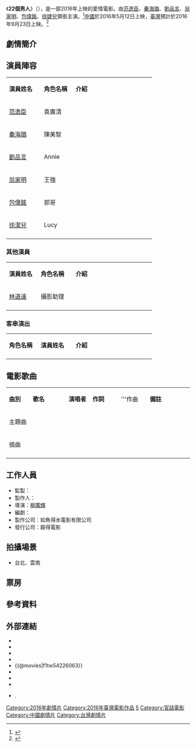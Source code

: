 {{Infobox Film
| name           = 22個男人
| original_name  = 22nd Catch
| image          = 
| image_size     =
| caption        = 
| based_on       = 
| 監製           = 李文瑞
| 製片人         = 藍大鵬、張倫
| 導演           = [[柳廣輝|柳廣輝]]
| 編劇           = 柳廣輝、范芷綺
  製片           = 謝辰陽
| 配樂           = 劉天健
| 主演           = [[范逸臣|范逸臣]]<br>[[秦海璐|秦海璐]]<br>[[劉品言|劉品言]]<br>[[翁家明|翁家明]]<br>[[包偉銘|包偉銘]]<br>[[徐潔兒|徐潔兒]]
| 攝影           = 周以文
| 製片商         = 如魚得水電影有限公司
| 發行商         =  穀得電影
| 產地           ={{台灣電影產地}}、{{中國大陸電影產地}}
| 上映日期       = 2016年5月12日{{中國大陸電影產地}}<br>2016年9月23日{{TWN}}
| 語言           = 汉语普通话
| tw_name        = 
| cn_name        = 购物女王
}}
《'''22個男人'''》（{{lang-en|'''''22nd Catch '''''}}），是一部2016年上映的愛情電影。由[[范逸臣|范逸臣]]、[[秦海璐|秦海璐]]、[[劉品言|劉品言]]、[[翁家明|翁家明]]、[[包偉銘|包偉銘]]、[[徐婕兒|徐婕兒]]領銜主演。<ref>{{cite news|author=|title=22個男人12月 11日 好男沉甕底|url=http://www.holyshare.com.tw/enter/index/articleid/39216/|accessdate=2015-11-09|newspaper=holy Share好享看影視娛樂網|date=2015-11-09|archive-url=https://web.archive.org/web/20151208153302/http://www.holyshare.com.tw/enter/index/articleid/39216/|archive-date=2015-12-08|dead-url=yes}}</ref>[[中國|中國]]於2016年5月12日上映，[[臺灣|臺灣]]預計於2016年9月23日上映。<ref>{{cite news|author=|title=22個男人Yahoo電影介紹|url=https://tw.movies.yahoo.com/movieinfo_main.html/id=6040|accessdate=2015-11-09|newspaper=yahoo電影|date=2015-11-09|archive-date=2017-03-18|archive-url=https://web.archive.org/web/20170318120306/https://tw.movies.yahoo.com/movieinfo_main.html/id=6040|dead-url=no}}</ref>

== 劇情簡介 ==


== 演員陣容 ==
{|class="wikitable" width="60%"
|- style="background:#AFC7BA; color:snow" align=center
|style="width:22%"|'''演員姓名'''||style="width:20%"|'''角色名稱'''||style="width:50%"|'''介紹'''
|-
! [[范逸臣|范逸臣]]
!袁廣清
| 
|-
! [[秦海璐|秦海璐]]
!陳美智
|
|-
! [[劉品言|劉品言]]
! Annie
| 
|-
! [[翁家明|翁家明]]
! 王強
| 
|-
! [[包偉銘|包偉銘]]
! 郭哥
| 
|-
! [[徐潔兒|徐潔兒]]
!Lucy
| 
|-
|}
=== 其他演員 ===
{|class="wikitable" width="60%"
|- style="background:#AFC7BA; color:snow" align=center
|style="width:20%"|'''演員姓名'''||style="width:22%"|'''角色名稱'''||style="width:50%"|'''介紹'''
|-
! [[林道遠|林道遠]]
!攝影助理
| 
|-
|}

=== 客串演出 ===
{|class="wikitable" width="60%"
|- style="background:#AFC7BA; color:snow" align=center
|style="width:20%"|'''角色名稱'''||style="width:22%"|'''演員姓名'''||style="width:50%"|'''介紹'''
|-
|}

== 電影歌曲 ==
{|class="wikitable" style="text-align:center;width:80%"
|- style="width:100%; background:green; color:snow"
|style="width:10%"|'''曲別'''||style="width:15%"|'''歌名'''||style="width:10%"|'''演唱者'''||style="width:12%"|'''作詞'''||style="width:12%"|'''作曲||style="width:18%"|'''備註'''
|-
|主題曲|||| ||||||
|-
|插曲|| || || || ||
|-
|}

== 工作人員 ==
*監製：
*製作人：
*導演：[[柳廣輝|柳廣輝]]
*編劇：
*製作公司：如魚得水電影有限公司
*發行公司：穀得電影

== 拍攝場景 ==
*台北、雲南

== 票房 ==
== 參考資料 ==
{{reflist}}

== 外部連結 ==
* {{facebook|22ndCatch}}
* {{douban|title=购物女王}}
* {{mtime|236309}}
* {{hkmdb title|19063}}
* {{@movies|f1tw54226063}}
* {{Yahoomovie id|6040}}
* {{imdb title|6449612}}
* {{facebook|gooddayfilms|穀得電影}}
* {{youtube|v1VMDGO5bDg|【22個男人】中文電影預告}}.{{zh-tw}}

{{Portal bar|台灣|電影}}
[[Category:2016年劇情片|Category:2016年劇情片]]
[[Category:2016年臺灣電影作品|Category:2016年臺灣電影作品]]
[[Category:2016年中国电影作品|5]]
[[Category:官話電影|Category:官話電影]]
[[Category:中國劇情片|Category:中國劇情片]]
[[Category:台灣劇情片|Category:台灣劇情片]]